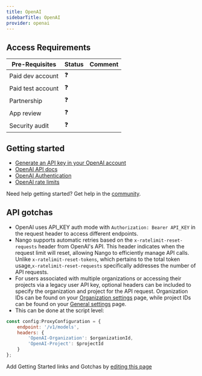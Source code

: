 ```yaml
---
title: OpenAI
sidebarTitle: OpenAI
provider: openai
---
```



<Overview />
<PreBuiltTooling provider={providers[pageMetadata.provider]} />
<PreBuiltUseCases />

## Access Requirements
| Pre-Requisites | Status | Comment|
| - | - | - |
| Paid dev account | ❓ |  |
| Paid test account | ❓ |  |
| Partnership | ❓ | |
| App review | ❓ |  |
| Security audit | ❓ | |



## Getting started

-   [Generate an API key in your OpenAI account](https://platform.openai.com/api-keys)
-   [OpenAI API docs](https://platform.openai.com/docs/api-reference/introduction)
-   [OpenAI Authentication](https://platform.openai.com/docs/api-reference/authentication)
-   [OpenAI rate limits](https://platform.openai.com/docs/guides/rate-limits)

<Tip>Need help getting started? Get help in the [community](https://nango.dev/slack).</Tip>

## API gotchas

- OpenAI uses API_KEY auth mode with `Authorization: Bearer API_KEY` in the request header to access different endpoints.
- Nango supports automatic retries based on the `x-ratelimit-reset-requests` header from OpenAI's API. This header indicates when the request limit will reset, allowing Nango to efficiently manage API calls. Unlike `x-ratelimit-reset-tokens`, which pertains to the total token usage,`x-ratelimit-reset-requests` specifically addresses the number of API requests.
- For users associated with multiple organizations or accessing their projects via a legacy user API key, optional headers can be included to specify the organization and project for the API request. Organization IDs can be found on your [Organization settings](https://platform.openai.com/account/organization) page, while project IDs can be found on your [General settings](https://platform.openai.com/settings) page.
- This can be done at the script level:
```js
const config:ProxyConfiguration = {
    endpoint: '/v1/models',
    headers: {
        'OpenAI-Organization': $organizationId,
        'OpenAI-Project': $projectId
    }
};
```

<Note>Add Getting Started links and Gotchas by [editing this page](https://github.com/nangohq/nango/tree/master/docs-v2/integrations/all/openai.mdx)</Note>